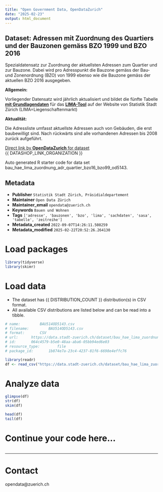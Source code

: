 ```yaml
---
title: "Open Government Data, OpenDataZurich"
date: "2025-02-23"
output: html_document
---
```


## Dataset: Adressen mit Zuordnung des Quartiers und der Bauzonen gemäss BZO 1999 und BZO 2016


Spezialdatensatz zur Zuordnung der aktuellsten Adressen zum Quartier und zur Bauzone. Dabei wird pro Adresspunkt die Bauzone gemäss der Bau- und Zonenordnung (BZO) von 1999 ebenso wie die Bauzone gemäss der aktuellen BZO 2016 ausgegeben.



**Allgemein:**


Vorliegender Datensatz wird jährlich aktualisiert und bildet die fünfte Tabelle [**mit Grundlagendaten**](https://data.stadt-zuerich.ch/dataset?tags=lima) für das [**LIMA-Tool**](https://www.stadt-zuerich.ch/de/politik-und-verwaltung/statistik-und-daten/daten/bauen-und-wohnen/liegenschaftenhandel/preise-von-liegenschaften.html) auf der Website von Statistik Stadt Zürich (LIMA=Liegenschaftenmarkt)
 

[]()

**Aktualität:**


Die Adressliste umfasst aktuellste Adressen auch von Gebäuden, die erst baubewilligt sind. Nach rückwärts sind alle vorhandenen Adressen bis 2008 zurück aufgeführt.


[]()



[Direct link by **OpenDataZurich** for dataset](https://data.stadt-zuerich.ch/dataset/bau_hae_lima_zuordnung_adr_quartier_bzo16_bzo99_od5143)<br>
{{ DATASHOP_LINK_ORGANIZATION }}

Auto generated R starter code for data set bau_hae_lima_zuordnung_adr_quartier_bzo16_bzo99_od5143.

## Metadata

- **Publisher** `Statistik Stadt Zürich, Präsidialdepartement`
- **Maintainer** `Open Data Zürich`
- **Maintainer_email** `opendata@zuerich.ch`
- **Keywords** `Bauen und Wohnen`
- **Tags** `['adresse', 'bauzonen', 'bzo', 'lima', 'sachdaten', 'sasa', 'tabelle', 'zeitreihe']`
- **Metadata_created** `2022-09-07T14:26:11.508259`
- **Metadata_modified** `2025-02-22T20:52:26.264130`


# Load packages

```r

library(tidyverse)
library(skimr)

```

# Load data

-   The dataset has {{ DISTRIBUTION_COUNT }} distribution(s) in CSV format.
-   All available CSV distributions are listed below and can be read into a tibble.

```r

# name: 		BAU514OD5143.csv
# filename: 		BAU514OD5143.csv
# format: 		CSV
# url: 		https://data.stadt-zuerich.ch/dataset/bau_hae_lima_zuordnung_adr_quartier_bzo16_bzo99_od5143/download/BAU514OD5143.csv
# id: 		064c4579-b5e0-48aa-aba6-05bb94ed6e03
# resource_type: 		file
# package_id: 		1b874e7a-23c4-4237-81f6-6698e4effc76

library(readr) 
df <- read_csv("https://data.stadt-zuerich.ch/dataset/bau_hae_lima_zuordnung_adr_quartier_bzo16_bzo99_od5143/download/BAU514OD5143.csv")

```

# Analyze data

```r

glimpse(df)
str(df)
skim(df)

head(df)
tail(df)

```

# Continue your code here...

```r

```

------------------------------------------------------------------------

# Contact

opendata@zuerich.ch
